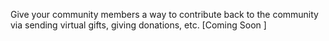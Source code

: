 Give your community members a way to contribute back to the community via sending virtual gifts, giving donations, etc. [Coming Soon ] 